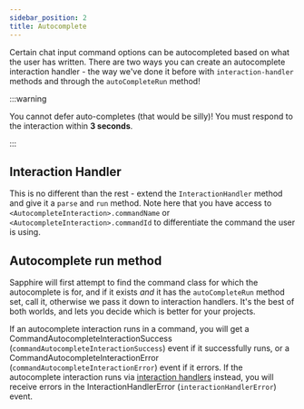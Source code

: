 ```yaml
---
sidebar_position: 2
title: Autocomplete
---
```


Certain chat input command options can be autocompleted based on what the user has written. There are two ways you can
create an autocomplete interaction handler - the way we've done it before with `interaction-handler` methods and through
the `autoCompleteRun` method!

:::warning

You cannot defer auto-completes (that would be silly)! You must respond to the interaction within **3 seconds**.

:::

## Interaction Handler

This is no different than the rest - extend the `InteractionHandler` method and give it a `parse` and `run` method. Note
here that you have access to `<AutocompleteInteraction>.commandName` or `<AutocompleteInteraction>.commandId` to
differentiate the command the user is using.

## Autocomplete run method

Sapphire will first attempt to find the command class for which the autocomplete is for, and if it exists _and_ it has
the `autoCompleteRun` method set, call it, otherwise we pass it down to interaction handlers. It's the best of both
worlds, and lets you decide which is better for your projects.

If an autocomplete interaction runs in a command, you will get a CommandAutocompleteInteractionSuccess
(`commandAutocompleteInteractionSuccess`) event if it successfully runs, or a CommandAutocompleteInteractionError
(`commandAutocompleteInteractionError`) event if it errors. If the autocomplete interaction runs via [interaction
handlers][interaction-handlers] instead, you will receive errors in the InteractionHandlerError
(`interactionHandlerError`) event.

[interaction-handlers]: ./what-are-they.mdx
